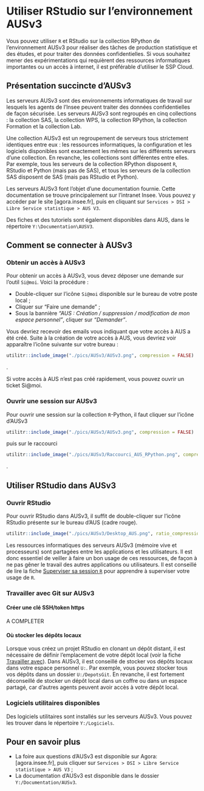 # Utiliser RStudio sur l'environnement AUSv3 {#AUSv3}

::: recommandation
Vous pouvez utiliser `R` et RStudio sur la collection RPython de l'environnement AUSv3 pour réaliser des tâches de production statistique et des études, et pour traiter des données confidentielles. Si vous souhaitez mener des expérimentations qui requièrent des ressources informatiques importantes ou un accès à internet, il est préférable d'utiliser le SSP Cloud.
:::

## Présentation succincte d'AUSv3

Les serveurs AUSv3 sont des environnements informatiques de travail sur lesquels les agents de l'Insee peuvent traiter des données confidentielles de façon sécurisée. Les serveurs AUSv3 sont regroupés en cinq collections : la collection SAS, la collection WPS, la collection RPython, la collection Formation et la collection Lab. 

Une collection AUSv3 est un regroupement de serveurs tous strictement identiques entre eux : les ressources informatiques, la configuration et les logiciels disponibles sont exactement les mêmes sur les différents serveurs d'une collection. En revanche, les collections sont différentes entre elles.  Par exemple, tous les serveurs de la collection RPython disposent `R`, RStudio et Python (mais pas de SAS), et tous les serveurs de la collection SAS disposent de SAS (mais pas RStudio et Python).

::: specificite

Les serveurs AUSv3 font l'objet d'une documentation fournie. Cette documentation se trouve principalement sur l'intranet Insee. Vous pouvez y accéder par le site [agora.insee.fr], puis en cliquant sur `Services > DSI > Libre Service statistique > AUS V3`.

Des fiches et des tutoriels sont également disponibles dans AUS, dans le répertoire `Y:\Documentation\AUSV3`.
:::


## Comment se connecter à AUSv3

### Obtenir un accès à AUSv3

Pour obtenir un accès à AUSv3, vous devez déposer une demande sur l'outil `Si@moi`. Voici la procédure : 

- Double-cliquer sur l'icône `Si@moi` disponible sur le bureau de votre poste local ;
- Cliquer sur "Faire une demande" ;
- Sous la bannière *"AUS : Création / suppression / modification de mon espace personnel"*, cliquer sur *"Demander"*.

Vous devriez recevoir des emails vous indiquant que votre accès à AUS a été créé. Suite à la création de votre accès à AUS, vous devriez voir apparaître l'icône suivante sur votre bureau : 
```r
utilitr::include_image("./pics/AUSv3/AUSv3.png", compression = FALSE)
```
.


::: conseil
Si votre accès à AUS n'est pas créé rapidement, vous pouvez ouvrir un ticket Si@moi.
:::


### Ouvrir une session sur AUSv3

Pour ouvrir une session sur la collection `R`-Python, il faut cliquer sur l'icône d'AUSv3
```r
utilitr::include_image("./pics/AUSv3/AUSv3.png", compression = FALSE)
```
puis sur le raccourci 
```r
utilitr::include_image("./pics/AUSv3/Raccourci_AUS_RPython.png", compression = FALSE)
```
.

## Utiliser RStudio dans AUSv3

### Ouvrir RStudio

Pour ouvrir RStudio dans AUSv3, il suffit de double-cliquer sur l'icône RStudio présente sur le bureau d'AUS (cadre rouge).

```r
utilitr::include_image("./pics/AUSv3/Desktop_AUS.png", ratio_compression = 1)
```

::: conseil
Les ressources informatiques des serveurs AUSv3 (mémoire vive et processeurs) sont
partagées entre les applications et les utilisateurs. Il est donc essentiel de
veiller à faire un bon usage de ces ressources, de façon à ne pas gêner
le travail des autres applications ou utilisateurs. Il est conseillé de lire la fiche [Superviser sa session `R`](#superviser-ressources) pour apprendre à superviser votre usage de `R`.

:::

### Travailler avec Git sur AUSv3

#### Créer une clé SSH/token https

A COMPLETER

#### Où stocker les dépôts locaux

Lorsque vous créez un projet RStudio en clonant un dépôt distant, il est nécessaire de définir l'emplacement de votre dépôt local (voir la fiche [Travailler avec ](#git)). Dans AUSv3, il est conseillé de stocker vos dépôts locaux dans votre espace personnel `U:`. Par exemple, vous pouvez stocker tous vos dépôts dans un dossier `U:/DepotsGit`. En revanche, il est fortement déconseillé de stocker un dépôt local dans un coffre ou dans un espace partagé, car d'autres agents peuvent avoir accès à votre dépôt local.

### Logiciels utilitaires disponibles

Des logiciels utilitaires sont installés sur les serveurs AUSv3. Vous pouvez les trouver dans le répertoire `Y:/Logiciels`.

## Pour en savoir plus

- La foire aux questions d'AUSv3 est disponible sur Agora: [agora.insee.fr], puis cliquer sur `Services > DSI > Libre Service statistique > AUS V3` ;
- La documentation d'AUSv3 est disponible dans le dossier `Y:/Documentation/AUSv3`.
